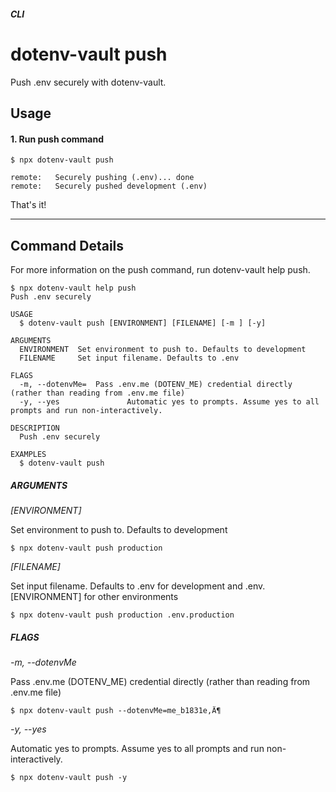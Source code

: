 ##### CLI
# dotenv-vault push

Push .env securely with dotenv-vault.

## Usage

#### 1. Run push command

```
$ npx dotenv-vault push

remote:   Securely pushing (.env)... done
remote:   Securely pushed development (.env)
```

That's it!

---

## Command Details

For more information on the push command, run dotenv-vault help push.

```
$ npx dotenv-vault help push
Push .env securely

USAGE
  $ dotenv-vault push [ENVIRONMENT] [FILENAME] [-m ] [-y]

ARGUMENTS
  ENVIRONMENT  Set environment to push to. Defaults to development
  FILENAME     Set input filename. Defaults to .env

FLAGS
  -m, --dotenvMe=  Pass .env.me (DOTENV_ME) credential directly (rather than reading from .env.me file)
  -y, --yes               Automatic yes to prompts. Assume yes to all prompts and run non-interactively.

DESCRIPTION
  Push .env securely

EXAMPLES
  $ dotenv-vault push
```

##### ARGUMENTS

*[ENVIRONMENT]*

Set environment to push to. Defaults to development

```
$ npx dotenv-vault push production
```

*[FILENAME]*

Set input filename. Defaults to .env for development and .env.[ENVIRONMENT] for other environments

```
$ npx dotenv-vault push production .env.production
```

##### FLAGS

*-m, --dotenvMe*

Pass .env.me (DOTENV_ME) credential directly (rather than reading from .env.me file)

```
$ npx dotenv-vault push --dotenvMe=me_b1831e‚Ä¶
```

*-y, --yes*

Automatic yes to prompts. Assume yes to all prompts and run non-interactively.

```
$ npx dotenv-vault push -y
```
